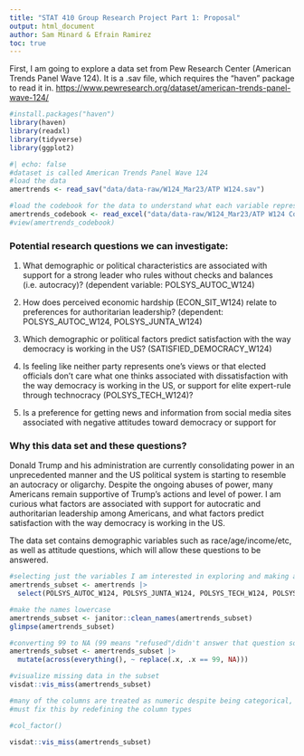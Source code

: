 ```yaml
---
title: "STAT 410 Group Research Project Part 1: Proposal"
output: html_document
author: Sam Minard & Efrain Ramirez
toc: true
---
```


First, I am going to explore a data set from Pew Research Center (American Trends Panel Wave 124). It is a .sav file, which requires the "haven" package to read it in. <https://www.pewresearch.org/dataset/american-trends-panel-wave-124/>

```r
#install.packages("haven")
library(haven)
library(readxl) 
library(tidyverse)
library(ggplot2)
```

```r
#| echo: false
#dataset is called American Trends Panel Wave 124
#load the data
amertrends <- read_sav("data/data-raw/W124_Mar23/ATP W124.sav")

#load the codebook for the data to understand what each variable represents
amertrends_codebook <- read_excel("data/data-raw/W124_Mar23/ATP W124 Codebook.xlsx")
#view(amertrends_codebook)

```

### **Potential research questions we can investigate:**

1.  What demographic or political characteristics are associated with support for a strong leader who rules without checks and balances (i.e. autocracy)? (dependent variable: POLSYS_AUTOC_W124)

2.  How does perceived economic hardship (ECON_SIT_W124) relate to preferences for authoritarian leadership? (dependent: POLSYS_AUTOC_W124, POLSYS_JUNTA_W124)

3.  Which demographic or political factors predict satisfaction with the way democracy is working in the US? (SATISFIED_DEMOCRACY_W124)

4. Is feeling like neither party represents one's views or that elected officials don't care what one thinks associated with dissatisfaction with the way democracy is working in the US, or support for elite expert-rule through technocracy (POLSYS_TECH_W124)? 

5. Is a preference for getting news and information from social media sites associated with negative attitudes toward democracy or support for 

### **Why this data set and these questions?**
Donald Trump and his administration are currently consolidating power in an unprecedented manner and the US political system is starting to resemble an autocracy or oligarchy. Despite the ongoing abuses of power, many Americans remain supportive of Trump's actions and level of power. I am curious what factors are associated with support for autocratic and authoritarian leadership among Americans, and what factors predict satisfaction with the way democracy is working in the US. 

The data set contains demographic variables such as race/age/income/etc, as well as attitude questions, which will allow these questions to be answered.

```r
#selecting just the variables I am interested in exploring and making a subset
amertrends_subset <- amertrends |> 
  select(POLSYS_AUTOC_W124, POLSYS_JUNTA_W124, POLSYS_TECH_W124, POLSYS_REPUBLIC_W124, POLSYS_DIRECTDEM_W124, ECON_SIT_W124, SATISFIED_DEMOCRACY_W124, FAVPOL_BIDEN_W124, FAVPOL_TRUMP_W124, PARTYFAV_REP_W124, PARTYFAV_DEM_W124, PARTY_REPRESENT_W124, OFFICIALS_CARE_W124, NEWSSOURCE_e_W124, NEWSUSE_PLAT_a_W124, NEWSUSE_PLAT_b_W124, NEWSUSE_PLAT_c_W124, NEWSUSE_PLAT_d_W124, NEWSUSE_PLAT_e_W124, F_CREGION, F_CDIVISION, F_USR_SELFID, F_AGECAT, F_GENDER, F_EDUCCAT, F_EDUCCAT2, F_HISP, F_HISP_ORIGIN, F_RACECMB, F_RACETHNMOD, F_MARITAL, F_RELIG, F_BORN, F_RELIGCAT1, F_PARTY_FINAL, F_PARTYLN_FINAL, F_PARTYSUM_FINAL, F_PARTYSUMIDEO_FINAL, F_REG, F_INC_SDT1, F_IDEO, F_INC_TIER2)

#make the names lowercase
amertrends_subset <- janitor::clean_names(amertrends_subset)
glimpse(amertrends_subset)

#converting 99 to NA (99 means "refused"/didn't answer that question so it must be treated as NA)
amertrends_subset <- amertrends_subset |> 
  mutate(across(everything(), ~ replace(.x, .x == 99, NA)))

#visualize missing data in the subset
visdat::vis_miss(amertrends_subset)

#many of the columns are treated as numeric despite being categorical, because the responses are numbers that represent words/sentence choices
#must fix this by redefining the column types

#col_factor()


```
```r
visdat::vis_miss(amertrends_subset)
```



